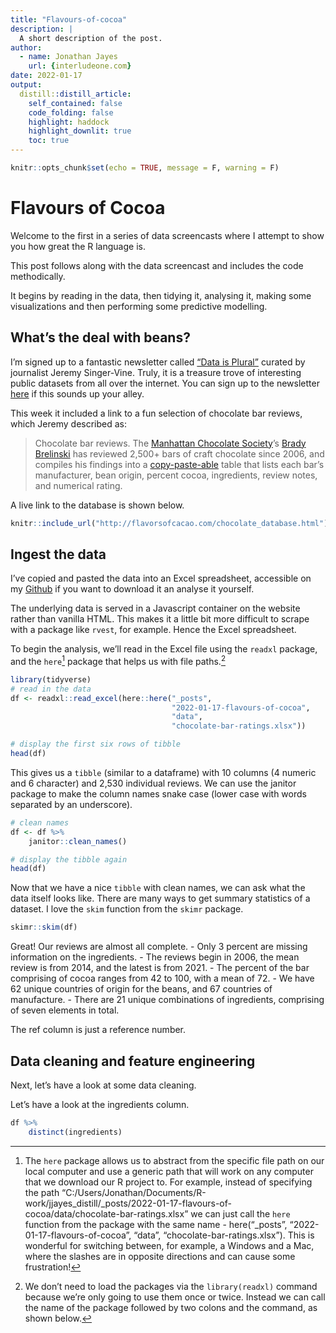 ```yaml
---
title: "Flavours-of-cocoa"
description: |
  A short description of the post.
author:
  - name: Jonathan Jayes
    url: {interludeone.com}
date: 2022-01-17
output:
  distill::distill_article:
    self_contained: false
    code_folding: false
    highlight: haddock
    highlight_downlit: true
    toc: true
---
```



```r
knitr::opts_chunk$set(echo = TRUE, message = F, warning = F)

```

# Flavours of Cocoa

Welcome to the first in a series of data screencasts where I attempt to show you how great the R language is.

This post follows along with the data screencast and includes the code methodically.

It begins by reading in the data, then tidying it, analysing it, making some visualizations and then performing some predictive modelling.

## What's the deal with beans?

I'm signed up to a fantastic newsletter called ["Data is Plural"](https://www.data-is-plural.com/) curated by journalist Jeremy Singer-Vine. Truly, it is a treasure trove of interesting public datasets from all over the internet. You can sign up to the newsletter [here](https://buttondown.email/data-is-plural) if this sounds up your alley. 

This week it included a link to a fun selection of chocolate bar reviews, which Jeremy described as:

<blockquote>

Chocolate bar reviews. The [Manhattan Chocolate Society](http://flavorsofcacao.com/mcs_index.html)’s [Brady Brelinski](http://flavorsofcacao.com/contact.html) has reviewed 2,500+ bars of craft chocolate since 2006, and compiles his findings into a [copy-paste-able](http://flavorsofcacao.com/chocolate_database.html) table that lists each bar’s manufacturer, bean origin, percent cocoa, ingredients, review notes, and numerical rating.

</blockquote>

A live link to the database is shown below.

```r
knitr::include_url("http://flavorsofcacao.com/chocolate_database.html")
```


## Ingest the data

I've copied and pasted the data into an Excel spreadsheet, accessible on my [Github](https://github.com/j-jayes/jjayes_distill/blob/main/_posts/2022-01-17-flavours-of-cocoa/data/chocolate-bar-ratings.xlsx) if you want to download it an analyse it yourself.

<aside>

The underlying data is served in a Javascript container on the website rather than vanilla HTML. This makes it a little bit more difficult to scrape with a package like `rvest`, for example. Hence the Excel spreadsheet.

</aside>

To begin the analysis, we'll read in the Excel file using the `readxl` package, and the `here`^[The `here` package allows us to abstract from the specific file path on our local computer and use a generic path that will work on any computer that we download our R project to. For example, instead of specifying the path "C:/Users/Jonathan/Documents/R-work/jjayes_distill/_posts/2022-01-17-flavours-of-cocoa/data/chocolate-bar-ratings.xlsx" we can just call the `here` function from the package with the same name - here("_posts", "2022-01-17-flavours-of-cocoa", "data", "chocolate-bar-ratings.xlsx"). This is wonderful for switching between, for example, a Windows and a Mac, where the slashes are in opposite directions and can cause some frustration!] package that helps us with file paths.^[We don't need to load the packages via the `library(readxl)` command because we're only going to use them once or twice. Instead we can call the name of the package followed by two colons and the command, as shown below.]


```r
library(tidyverse)
# read in the data
df <- readxl::read_excel(here::here("_posts", 
                                    "2022-01-17-flavours-of-cocoa", 
                                    "data", 
                                    "chocolate-bar-ratings.xlsx"))

# display the first six rows of tibble
head(df)
```

This gives us a `tibble` (similar to a dataframe) with 10 columns (4 numeric and 6 character) and 2,530 individual reviews. We can use the janitor package to make the column names snake case (lower case with words separated by an underscore).

```r
# clean names
df <- df %>% 
    janitor::clean_names()

# display the tibble again
head(df)
```

Now that we have a nice `tibble` with clean names, we can ask what the data itself looks like. There are many ways to get summary statistics of a dataset. I love the `skim` function from the `skimr` package.

```r
skimr::skim(df)
```

Great! Our reviews are almost all complete. 
- Only 3 percent are missing information on the ingredients. 
- The reviews begin in 2006, the mean review is from 2014, and the latest is from 2021. 
- The percent of the bar comprising of cocoa ranges from 42 to 100, with a mean of 72.
- We have 62 unique countries of origin for the beans, and 67 countries of manufacture.
- There are 21 unique combinations of ingredients, comprising of seven elements in total.

The ref column is just a reference number.

## Data cleaning and feature engineering

Next, let's have a look at some data cleaning.

Let's have a look at the ingredients column.

```r
df %>% 
    distinct(ingredients)
```

